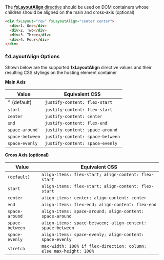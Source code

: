 
<Meta title="主题/样式布局/fxLayoutAlign" id="fxLayoutAlign" />

The [**fxLayoutAlign** directive][layout] should be used on DOM containers whose children should be aligned on the main
and cross-axis (optional)

```html
<div fxLayout="row" fxLayoutAlign="center center">
  <div>1. One</div>
  <div>2. Two</div>
  <div>3. Three</div>
  <div>4. Four</div>
</div>
```

### fxLayoutAlign Options

Shown below are the supported **fxLayoutAlign** directive values and their resulting CSS stylings on the hosting element
container

**Main Axis**

| Value           | Equivalent CSS                   |
| --------------- | -------------------------------- |
| '' (default)    | `justify-content: flex-start`    |
| `start`         | `justify-content: flex-start`    |
| `center`        | `justify-content: center`        |
| `end`           | `justify-content: flex-end`      |
| `space-around`  | `justify-content: space-around`  |
| `space-between` | `justify-content: space-between` |
| `space-evenly`  | `justify-content: space-evenly`  |

**Cross Axis (optional)**

| Value           | Equivalent CSS                                                     |
| --------------- | ------------------------------------------------------------------ |
| `(default)`     | `align-items: flex-start; align-content: flex-start`               |
| `start`         | `align-items: flex-start; align-content: flex-start`               |
| `center`        | `align-items: center; align-content: center`                       |
| `end`           | `align-items: flex-end; align-content: flex-end`                   |
| `space-around`  | `align-items: space-around; align-content: space-around`           |
| `space-between` | `align-items: space-between; align-content: space-between`         |
| `space-evenly`  | `align-items: space-evenly; align-content: space-evenly`           |
| `stretch`       | `max-width: 100% if flex-direction: column; else max-height: 100%` |

[layout]: https://github.com/angular/flex-layout/blob/master/src/lib/flex/layout-align/layout-align.ts#L47
